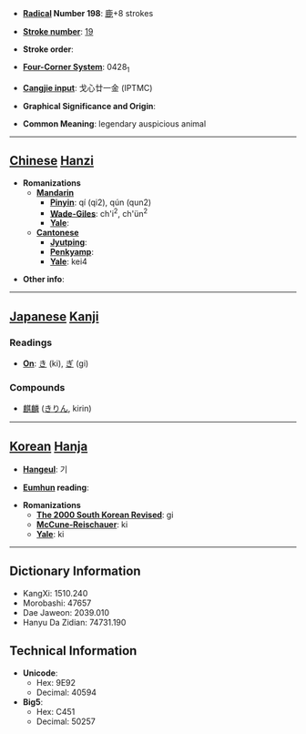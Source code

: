 * '''[[Wiktionary:Chinese radical index| Radical]] Number 198''': [[Wiktionary:Chinese radical index 鹿|鹿]]+8 strokes

* '''[[Wiktionary:Chinese total strokes index|Stroke number]]''': [[Wiktionary:Chinese total strokes index 19|19]]

* '''Stroke order''': 

* '''[[Wiktionary:Chinese four corner index|Four-Corner System]]''': 0428<sub>1</sub>

* '''[[Wiktionary:Chinese Cangjie index|Cangjie input]]''': 戈心廿一金 (IPTMC)

* '''Graphical Significance and Origin''': 

* '''Common Meaning''': legendary auspicious animal

----

== [[Chinese]] [[Hanzi]] ==

* '''Romanizations'''
** '''[[Mandarin]]'''
*** '''[[Pinyin]]''': qí (qi2), qún (qun2)
*** '''[[Wade-Giles]]''': ch'i<sup>2</sup>, ch'ün<sup>2</sup>
*** '''[[Yale]]''': 
** '''[[Cantonese]]'''
*** '''[[Jyutping]]''':
*** '''[[Penkyamp]]''': 
*** '''[[Yale]]''': kei4

* '''Other info''': 

----

== [[Japanese]] [[Kanji]] ==

===Readings===
* '''[[On]]''': [[き]] (ki), [[ぎ]] (gi)
===Compounds===
*[[麒麟]] ([[きりん]], kirin)
----

== [[Korean]] [[Hanja]] ==

* '''[[Hangeul]]''': 기

* '''[[Eumhun]] reading''': 

* '''Romanizations'''
** '''[[The 2000 South Korean Revised Romanization|The 2000 South Korean Revised]]''': gi
** '''[[McCune-Reischauer]]''': ki
** '''[[Yale]]''': ki

----

== Dictionary Information ==

* KangXi: 1510.240
* Morobashi: 47657
* Dae Jaweon: 2039.010
* Hanyu Da Zidian: 74731.190

== Technical Information ==

* '''Unicode''':
** Hex: 9E92
** Decimal: 40594
* '''Big5''':
** Hex: C451
** Decimal: 50257